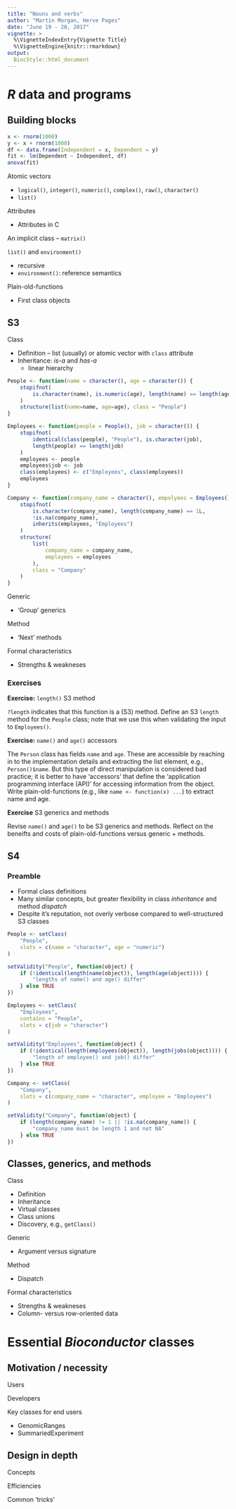 ```yaml
---
title: "Nouns and verbs"
author: "Martin Morgan, Herve Pages"
date: "June 19 - 20, 2017"
vignette: >
  %\VignetteIndexEntry{Vignette Title}
  %\VignetteEngine{knitr::rmarkdown}
output: 
  BiocStyle::html_document
---
```


# _R_ data and programs

## Building blocks

```r
x <- rnorm(1000)
y <- x + rnorm(1000)
df <- data.frame(Independent = x, Dependent = y)
fit <- lm(Dependent ~ Independent, df)
anova(fit)
```

Atomic vectors

- `logical()`, `integer()`, `numeric()`, `complex()`, `raw()`, `character()`
- `list()`

Attributes

- Attributes in C

An implicit class -- `matrix()`

`list()` and `environment()`

- recursive
- `environment()`: reference semantics

Plain-old-functions

- First class objects

## S3

Class

- Definition -- list (usually) or atomic vector with `class` attribute
- Inheritance: _is-a_ and _has-a_
    - linear hierarchy

```r
People <- function(name = character(), age = character()) {
    stopifnot(
        is.character(name), is.numeric(age), length(name) == length(age)
    )
    structure(list(name=name, age=age), class = "People")
}

Employees <- function(people = People(), job = character()) {
    stopifnot(
        identical(class(people), "People"), is.character(job),
        length(people) == length(job)
    )
    employees <- people
    employees$job <- job
    class(employees) <- c("Employees", class(employees))
    employees
}

Company <- function(company_name = character(), empolyees = Employees()) {
    stopifnot(
        is.character(company_name), length(company_name) == 1L,
        !is.na(company_name),
        inherits(employees, "Employees")
    )
    structure(
        list(
            company_name = company_name, 
            employees = employees
        ),
        class = "Company"
    )
}
```

Generic

- 'Group' generics

Method

- 'Next' methods

Formal characteristics

- Strengths & weakneses

### Exercises

**Exercise:** `length()` S3 method

`?length` indicates that this function is a (S3) method. Define an S3
`length` method for the `People` class; note that we use this when
validating the input to `Employees()`.

**Exercise:** `name()` and `age()` accessors

The `Person` class has fields `name` and `age`. These are accessible
by reaching in to the implementation details and extracting the list
element, e.g., `Person()$name`. But this type of direct manipulation
is considered bad practice; it is better to have 'accessors' that
define the 'application programming interface (API)' for accessing
information from the object. Write plain-old-functions (e.g., like
`name <- function(x) ...`) to extract name and age.

**Exercise** S3 generics and methods

Revise `name()` and `age()` to be S3 generics and methods. Reflect on
the beneifts and costs of plain-old-functions versus generic +
methods.

## S4

### Preamble

- Formal class definitions
- Many similar concepts, but greater flexibility in class
  _inheritance_ and method _dispatch_
- Despite it's reputation, not overly verbose compared to
  well-structured S3 classes

```r
People <- setClass(
    "People",
    slots = c(name = "character", age = "numeric")
)

setValidity("People", function(object) {
    if (!identical(length(name(object)), length(age(object)))) {
        "lengths of name() and age() differ"
    } else TRUE
})

Employees <- setClass(
    "Employees", 
    contains = "People",
    slots = c(job = "character")
)

setValidity("Employees", function(object) {
    if (!identical(length(employees(object)), length(jobs(object)))) {
        "length of employee() and job() differ"
    } else TRUE
})

Company <- setClass(
    "Company",
    slots = c(company_name = "character", employee = "Employees")
)

setValidity("Company", function(object) {
    if (length(company_name) != 1 || !is.na(company_name)) {
        "company_name must be length 1 and not NA"
    } else TRUE
})
```

## Classes, generics, and methods

Class

- Definition
- Inheritance
- Virtual classes
- Class unions
- Discovery, e.g., `getClass()`

Generic

- Argument versus signature

Method

- Dispatch

Formal characteristics

- Strengths & weakneses
- Column- versus row-oriented data

# Essential _Bioconductor_ classes

## Motivation / necessity

Users

Developers

Key classes for end users

- GenomicRanges
- SummariedExperiment

## Design in depth

Concepts

Efficiencies

Common 'tricks'
